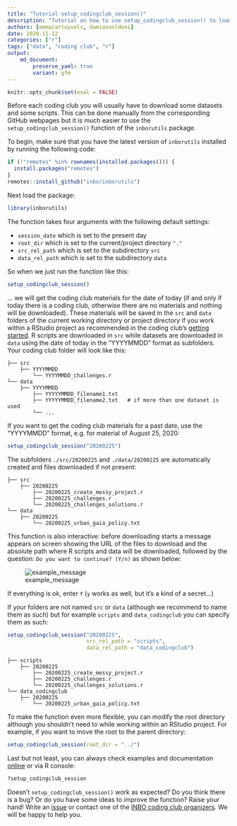 ```yaml
---
title: "Tutorial setup_codingclub_session()"
description: "Tutorial on how to use setup_codingclub_session() to load data and scripts to use during coding clubs."
authors: [emmacartuyvels, damianooldoni]
date: 2020-11-12
categories: ["r"]
tags: ["data", "coding club", "r"]
output: 
    md_document:
        preserve_yaml: true
        variant: gfm
---
```



```r
knitr::opts_chunk$set(eval = FALSE)
```


Before each coding club you will usually have to download some datasets and some scripts.
This can be done manually from the corresponding GitHub webpages but it is much easier to use the `setup_codingclub_session()` function of the `inborutils` package.

To begin, make sure that you have the latest version of `inborutils` installed by running the following code:

```r
if (!"remotes" %in% rownames(installed.packages())) {
  install.packages("remotes")
}
remotes::install_github("inbo/inborutils")
```

Next load the package:

```r
library(inborutils)
```

The function takes four arguments with the following default settings:

 - `session_date` which is set to the present day
 - `root_dir` which is set to  the current/project directory `"."`
 - `src_rel_path` which is set to the subdirectory `src`
 - `data_rel_path` which is set to the subdirectory `data`


So when we just run the function like this:

```r
setup_codingclub_session()
```

... we will get the coding club materials for the date of today (if and only if today there is a coding club, otherwise there are no materials and nothing will be downloaded).
These materials will be saved in the `src` and `data` folders of the current working directory or project directory if you work within a RStudio project as recommended in the coding club's [getting started](https://inbo.github.io/coding-club/gettingstarted.html). 
R scripts are downloaded in `src` while datasets are downloaded in `data` using the date of today in the "YYYYMMDD" format as subfolders. Your coding club folder will look like this:

```
├── src
    ├── YYYYMMDD
        └── YYYYMMDD_challenges.r
└── data
    ├── YYYYMMDD
        ├── YYYYYMMDD_filename1.txt
        ├── YYYYYMMDD_filename2.txt   # if more than one dataset is used
        └── ...
```

If you want to get the coding club materials for a past date, use the "YYYYMMDD" format, e.g. for material of August 25, 2020: 

```r
setup_codingclub_session("20200225")
```

The subfolders `./src/20200225` and `./data/20200225` are automatically created and files downloaded if not present:

```
├── src
    ├── 20200225
        ├── 20200225_create_messy_project.r
        ├── 20200225_challenges.r
        └── 20200225_challenges_solutions.r
└── data
    ├── 20200225
        └── 20200225_urban_gaia_policy.txt
```

This function is also interactive: before downloading starts a message appears on screen showing the URL of the files to download and the absolute path where R scripts and data will be downloaded, followed by the question: `Do you want to continue? (Y/n)` as shown below:

![example_message](images/example_message_before_download.png)

If everything is ok, enter `Y` (`y` works as well, but it's a kind of a secret...)

If your folders are not named `src` or `data` (although we recommend to name them as such) but for example `scripts` and `data_codingclub` you can specify them as such:

```r
setup_codingclub_session("20200225",
                         src_rel_path = "scripts",
                         data_rel_path = "data_codingclub")

```

```
├── scripts
    ├── 20200225
        ├── 20200225_create_messy_project.r
        ├── 20200225_challenges.r
        └── 20200225_challenges_solutions.r
└── data_codingclub
    ├── 20200225
        └── 20200225_urban_gaia_policy.txt
```

To make the function even more flexible, you can modify the root directory although you shouldn't need to while working within an RStudio project.
For example, if you want to move the root to the parent directory:

```r
setup_codingclub_session(root_dir = "../")
```

Last but not least, you can always check examples and documentation [online](https://inbo.github.io/inborutils/reference/setup_codingclub_session.html) or via R console:

```r
?setup_codingclub_session
```

Doesn't `setup_codingclub_session()` work as expected? 
Do you think there is a bug? 
Or do you have some ideas to improve the function? 
Raise your hand! 
Write an [issue](https://github.com/inbo/inborutils/issues) or contact one of the [INBO coding club organizers](https://inbo.github.io/coding-club/). 
We will be happy to help you.
